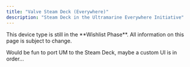 ```yaml
---
title: "Valve Steam Deck (Everywhere)"
description: "Steam Deck in the Ultramarine Everywhere Initiative"
---
```



<Alert type="info">
  This device type is still in the **Wishlist Phase**. All information on this
  page is subject to change.
</Alert>

Would be fun to port UM to the Steam Deck, maybe a custom UI is in order...
